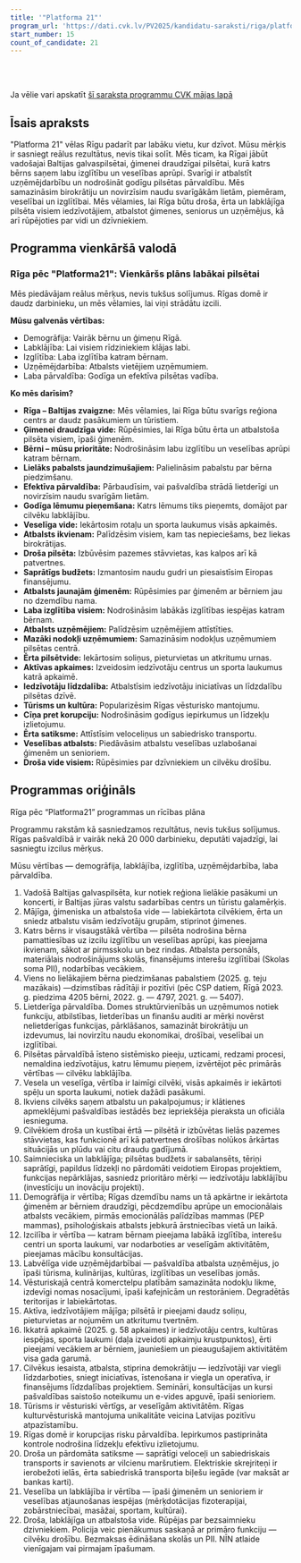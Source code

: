 ```yaml
---
title: '"Platforma 21"'
program_url: 'https://dati.cvk.lv/PV2025/kandidatu-saraksti/riga/platforma-21'
start_number: 15
count_of_candidate: 21
---
```



<Badge text="Demogrāfijas uzlabošana" variant="note" size="small" /> <Badge text="Laba pārvaldība" variant="note" size="small" /> <Badge text="Atbalsts ģimenēm un bērniem" variant="note" size="small" /> <Badge text="Uzņēmējdarbības atbalsts" variant="note" size="small" /> <Badge text="Droša un ērta pilsētvide" variant="note" size="small" />

<br/><br/> 

<Card title='Šis ir mākslīga intelekta ģenerēts apraksts' icon='starlight'>
    Ja vēlie vari apskatīt <a href={frontmatter.program_url} target='_blank'>šī saraksta programmu CVK mājas lapā</a>
    </Card>

## Īsais apraksts

"Platforma 21" vēlas Rīgu padarīt par labāku vietu, kur dzīvot. Mūsu mērķis ir sasniegt reālus rezultātus, nevis tikai solīt. Mēs ticam, ka Rīgai jābūt vadošajai Baltijas galvaspilsētai, ģimenei draudzīgai pilsētai, kurā katrs bērns saņem labu izglītību un veselības aprūpi. Svarīgi ir atbalstīt uzņēmējdarbību un nodrošināt godīgu pilsētas pārvaldību. Mēs samazināsim birokrātiju un novirzīsim naudu svarīgākām lietām, piemēram, veselībai un izglītībai. Mēs vēlamies, lai Rīga būtu droša, ērta un labklājīga pilsēta visiem iedzīvotājiem, atbalstot ģimenes, seniorus un uzņēmējus, kā arī rūpējoties par vidi un dzīvniekiem.

## Programma vienkāršā valodā

### Rīga pēc "Platforma21": Vienkāršs plāns labākai pilsētai

Mēs piedāvājam reālus mērķus, nevis tukšus solījumus. Rīgas domē ir daudz darbinieku, un mēs vēlamies, lai viņi strādātu izcili.

**Mūsu galvenās vērtības:**
*   Demogrāfija: Vairāk bērnu un ģimeņu Rīgā.
*   Labklājība: Lai visiem rīdziniekiem klājas labi.
*   Izglītība: Laba izglītība katram bērnam.
*   Uzņēmējdarbība: Atbalsts vietējiem uzņēmumiem.
*   Laba pārvaldība: Godīga un efektīva pilsētas vadība.

**Ko mēs darīsim?**
*   **Rīga – Baltijas zvaigzne:** Mēs vēlamies, lai Rīga būtu svarīgs reģiona centrs ar daudz pasākumiem un tūristiem.
*   **Ģimenei draudzīga vide:** Rūpēsimies, lai Rīga būtu ērta un atbalstoša pilsēta visiem, īpaši ģimenēm.
*   **Bērni – mūsu prioritāte:** Nodrošināsim labu izglītību un veselības aprūpi katram bērnam.
*   **Lielāks pabalsts jaundzimušajiem:** Palielināsim pabalstu par bērna piedzimšanu.
*   **Efektīva pārvaldība:** Pārbaudīsim, vai pašvaldība strādā lietderīgi un novirzīsim naudu svarīgām lietām.
*   **Godīga lēmumu pieņemšana:** Katrs lēmums tiks pieņemts, domājot par cilvēku labklājību.
*   **Veselīga vide:** Iekārtosim rotaļu un sporta laukumus visās apkaimēs.
*   **Atbalsts ikvienam:** Palīdzēsim visiem, kam tas nepieciešams, bez liekas birokrātijas.
*   **Droša pilsēta:** Izbūvēsim pazemes stāvvietas, kas kalpos arī kā patvertnes.
*   **Saprātīgs budžets:** Izmantosim naudu gudri un piesaistīsim Eiropas finansējumu.
*   **Atbalsts jaunajām ģimenēm:** Rūpēsimies par ģimenēm ar bērniem jau no dzemdību nama.
*   **Laba izglītība visiem:** Nodrošināsim labākās izglītības iespējas katram bērnam.
*   **Atbalsts uzņēmējiem:** Palīdzēsim uzņēmējiem attīstīties.
*   **Mazāki nodokļi uzņēmumiem:** Samazināsim nodokļus uzņēmumiem pilsētas centrā.
*   **Ērta pilsētvide:** Iekārtosim soliņus, pieturvietas un atkritumu urnas.
*   **Aktīvas apkaimes:** Izveidosim iedzīvotāju centrus un sporta laukumus katrā apkaimē.
*   **Iedzīvotāju līdzdalība:** Atbalstīsim iedzīvotāju iniciatīvas un līdzdalību pilsētas dzīvē.
*   **Tūrisms un kultūra:** Popularizēsim Rīgas vēsturisko mantojumu.
*   **Cīņa pret korupciju:** Nodrošināsim godīgus iepirkumus un līdzekļu izlietojumu.
*   **Ērta satiksme:** Attīstīsim veloceliņus un sabiedrisko transportu.
*   **Veselības atbalsts:** Piedāvāsim atbalstu veselības uzlabošanai ģimenēm un senioriem.
*   **Droša vide visiem:** Rūpēsimies par dzīvniekiem un cilvēku drošību.

## Programmas oriģināls

Rīga pēc “Platforma21” programmas un rīcības plāna

Programmu rakstām kā sasniedzamos rezultātus, nevis tukšus solījumus. Rīgas pašvaldībā ir vairāk nekā 20 000 darbinieku, deputāti vajadzīgi, lai sasniegtu izcilus mērķus.

Mūsu vērtības — demogrāfija, labklājība, izglītība, uzņēmējdarbība, laba pārvaldība.


1. Vadošā Baltijas galvaspilsēta, kur notiek reģiona lielākie pasākumi un koncerti, ir Baltijas jūras valstu sadarbības centrs un tūristu galamērķis.
2. Mājīga, ģimeniska un atbalstoša vide — labiekārtota cilvēkiem, ērta un sniedz atbalstu visām iedzīvotāju grupām, stiprinot ģimenes.
3. Katrs bērns ir visaugstākā vērtība — pilsēta nodrošina bērna pamattiesības uz izcilu izglītību un veselības aprūpi, kas pieejama ikvienam, sākot ar pirmsskolu un bez rindas. Atbalsta personāls, materiālais nodrošinājums skolās, finansējums interešu izglītībai (Skolas soma PII), nodarbības vecākiem.
4. Viens no lielākajiem bērna piedzimšanas pabalstiem (2025. g. teju mazākais) —dzimstības rādītāji ir pozitīvi (pēc CSP datiem, Rīgā 2023. g. piedzima 4205 bērni, 2022. g. — 4797, 2021. g. — 5407).
5. Lietderīga pārvaldība. Domes struktūrvienībās un uzņēmumos notiek funkciju, atbilstības, lietderības un finanšu auditi ar mērķi novērst nelietderīgas funkcijas, pārklāšanos, samazināt birokrātiju un izdevumus, lai novirzītu naudu ekonomikai, drošībai, veselībai un izglītībai.
6. Pilsētas pārvaldībā īsteno sistēmisko pieeju, uzticami, redzami procesi, nemaldina iedzīvotājus, katru lēmumu pieņem, izvērtējot pēc primārās vērtības — cilvēku labklājība.
7. Vesela un veselīga, vērtība ir laimīgi cilvēki, visās apkaimēs ir iekārtoti spēļu un sporta laukumi, notiek dažādi pasākumi.
8. Ikviens cilvēks saņem atbalstu un pakalpojumus; ir klātienes apmeklējumi pašvaldības iestādēs bez iepriekšēja pieraksta un oficiāla iesnieguma.
9. Cilvēkiem droša un kustībai ērtā — pilsētā ir izbūvētas lielās pazemes stāvvietas, kas funkcionē arī kā patvertnes drošības nolūkos ārkārtas situācijās un plūdu vai citu draudu gadījumā.
10. Saimnieciska un labklājīga; pilsētas budžets ir sabalansēts, tēriņi saprātīgi, papildus līdzekļi no pārdomāti veidotiem Eiropas projektiem, funkcijas nepārklājas, sasniedz prioritāro mērķi — iedzīvotāju labklājību (investīciju un inovāciju projekti).
11. Demogrāfija ir vērtība; Rīgas dzemdību nams un tā apkārtne ir iekārtota ģimenēm ar bērniem draudzīgi, pēcdzemdību aprūpe un emocionālais atbalsts vecākiem, pirmās emocionālās palīdzības mammas (PEP mammas), psiholoģiskais atbalsts jebkurā ārstniecības vietā un laikā.
12. Izcilība ir vērtība — katram bērnam pieejama labākā izglītība, interešu centri un sporta laukumi, var nodarboties ar veselīgām aktivitātēm, pieejamas mācību konsultācijas.
13. Labvēlīga vide uzņēmējdarbībai — pašvaldība atbalsta uzņēmējus, jo īpaši tūrisma, kulinārijas, kultūras, izglītības un veselības jomās.
14. Vēsturiskajā centrā komerctelpu platībām samazināta nodokļu likme, izdevīgi nomas nosacījumi, īpaši kafejnīcām un restorāniem. Degradētās teritorijas ir labiekārtotas.
15. Aktīva, iedzīvotājiem mājīga; pilsētā ir pieejami daudz soliņu, pieturvietas ar nojumēm un atkritumu tvertnēm.
16. Ikkatrā apkaimē (2025. g. 58 apkaimes) ir iedzīvotāju centrs, kultūras iespējas, sporta laukumi (daļa izveidoti apkaimju krustpunktos), ērti pieejami vecākiem ar bērniem, jauniešiem un pieaugušajiem aktivitātēm visa gada garumā.
16. Cilvēkus iesaista, atbalsta, stiprina demokrātiju — iedzīvotāji var viegli līdzdarboties, sniegt iniciatīvas, īstenošana ir viegla un operatīva, ir finansējums līdzdalības projektiem. Semināri, konsultācijas un kursi pašvaldības saistošo noteikumu un e-vides apguvē, īpaši senioriem.
17. Tūrisms ir vēsturiski vērtīgs, ar veselīgām aktivitātēm. Rīgas kulturvēsturiskā mantojuma unikalitāte veicina Latvijas pozitīvu atpazīstamību.
18. Rīgas domē ir korupcijas risku pārvaldība. Iepirkumos pastiprināta kontrole nodrošina līdzekļu efektīvu izlietojumu.
19. Droša un pārdomāta satiksme — saprātīgi veloceļi un sabiedriskais transports ir savienots ar vilcienu maršrutiem. Elektriskie skrejriteņi ir ierobežoti ielās, ērta sabiedriskā transporta biļešu iegāde (var maksāt ar bankas karti).
20. Veselība un labklājība ir vērtība — īpaši ģimenēm un senioriem ir veselības atjaunošanas iespējas (mērķdotācijas fizoterapijai, zobārstniecībai, masāžai, sportam, kultūrai).
21. Droša, labklājīga un atbalstoša vide. Rūpējas par bezsaimnieku dzivniekiem. Policija veic pienākumus saskaņā ar primāro funkciju — cilvēku drošību. Bezmaksas ēdināšana skolās un PII. NĪN atlaide vienīgajam vai pirmajam īpašumam.
